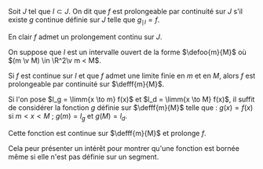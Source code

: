 

<Item type='definition' titre="prolongement par continuité d'une fonction">

Soit $J$ tel que $I \subset J$. On dit que $f$ est prolongeable par continuité sur $J$ s'il existe $g$ continue définie sur $J$ telle que $g_{\mid I} = f$.

En clair $f$ admet un prolongement continu sur $J$.
</Item>


<Item type='proposition' titre="limites et prolongement par continuité" searchDesc="fonction sur un intervalle ouvert bornes">

On suppose que $I$ est un intervalle ouvert de la forme $\defoo{m}{M}$ où $(m \v M) \in \R^2\v m < M$. 

Si $f$ est continue sur $I$ et que $f$ admet une limite finie en $m$ et en $M$, alors $f$ est prolongeable par continuité sur $\defff{m}{M}$.
</Item>

<Hideable type='démonstration' titre=''>

Si l'on pose $l_g = \limm{x \to m} f(x)$ et $l_d = \limm{x \to M} f(x)$, il suffit de considérer la fonction $g$ définie sur $\defff{m}{M}$ telle que : $g(x) = f(x)$ si $m<x<M$ ; $g(m) = l_g$ et $g(M) = l_d$.

Cette fonction est continue sur $\defff{m}{M}$ et prolonge $f$.
</Hideable>

<Remarque titre=''>

Cela peur présenter un intérêt pour montrer qu'une fonction est bornée même si elle n'est pas définie sur un segment.
</Remarque>